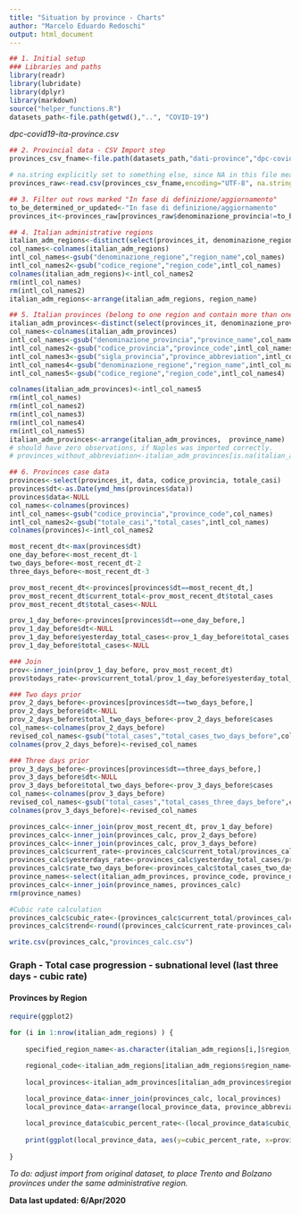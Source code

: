 ```yaml
---
title: "Situation by province - Charts"
author: "Marcelo Eduardo Redoschi"
output: html_document
---
```


```r
## 1. Initial setup 
### Libraries and paths 
library(readr)
library(lubridate)
library(dplyr)
library(markdown)
source("helper_functions.R")
datasets_path<-file.path(getwd(),"..", "COVID-19") 
```


*dpc-covid19-ita-province.csv*
```r
## 2. Provincial data - CSV Import step
provinces_csv_fname<-file.path(datasets_path,"dati-province","dpc-covid19-ita-province.csv")

# na.string explicitly set to something else, since NA in this file means the Naples province abbreviation!
provinces_raw<-read.csv(provinces_csv_fname,encoding="UTF-8", na.strings="undefined") 


```


```r
## 3. Filter out rows marked "In fase di definizione/aggiornamento"
to_be_determined_or_updated<-"In fase di definizione/aggiornamento"
provinces_it<-provinces_raw[provinces_raw$denominazione_provincia!=to_be_determined_or_updated,]
```

```r
## 4. Italian administrative regions
italian_adm_regions<-distinct(select(provinces_it, denominazione_regione, codice_regione))
col_names<-colnames(italian_adm_regions)
intl_col_names<-gsub("denominazione_regione","region_name",col_names)
intl_col_names2<-gsub("codice_regione","region_code",intl_col_names)
colnames(italian_adm_regions)<-intl_col_names2 
rm(intl_col_names)
rm(intl_col_names2)
italian_adm_regions<-arrange(italian_adm_regions, region_name)
```

```r
## 5. Italian provinces (belong to one region and contain more than one city or municipality)
italian_adm_provinces<-distinct(select(provinces_it, denominazione_provincia, codice_provincia, sigla_provincia, denominazione_regione, codice_regione, lat, long))
col_names<-colnames(italian_adm_provinces)
intl_col_names<-gsub("denominazione_provincia","province_name",col_names)
intl_col_names2<-gsub("codice_provincia","province_code",intl_col_names)
intl_col_names3<-gsub("sigla_provincia","province_abbreviation",intl_col_names2)
intl_col_names4<-gsub("denominazione_regione","region_name",intl_col_names3)
intl_col_names5<-gsub("codice_regione","region_code",intl_col_names4)

colnames(italian_adm_provinces)<-intl_col_names5 
rm(intl_col_names)
rm(intl_col_names2)
rm(intl_col_names3)
rm(intl_col_names4)
rm(intl_col_names5)
italian_adm_provinces<-arrange(italian_adm_provinces,  province_name)
# should have zero observations, if Naples was imported correctly.
# provinces_without_abbreviation<-italian_adm_provinces[is.na(italian_adm_provinces$province_abbreviation),] 
```


```r
## 6. Provinces case data
provinces<-select(provinces_it, data, codice_provincia, totale_casi)
provinces$dt<-as.Date(ymd_hms(provinces$data))
provinces$data<-NULL 
col_names<-colnames(provinces)
intl_col_names<-gsub("codice_provincia","province_code",col_names)
intl_col_names2<-gsub("totale_casi","total_cases",intl_col_names)
colnames(provinces)<-intl_col_names2
```

```r
most_recent_dt<-max(provinces$dt)
one_day_before<-most_recent_dt-1
two_days_before<-most_recent_dt-2
three_days_before<-most_recent_dt-3
```

```r
prov_most_recent_dt<-provinces[provinces$dt==most_recent_dt,]
prov_most_recent_dt$current_total<-prov_most_recent_dt$total_cases 
prov_most_recent_dt$total_cases<-NULL 
```

```r
prov_1_day_before<-provinces[provinces$dt==one_day_before,]
prov_1_day_before$dt<-NULL
prov_1_day_before$yesterday_total_cases<-prov_1_day_before$total_cases 
prov_1_day_before$total_cases<-NULL
```


```r
### Join
prov<-inner_join(prov_1_day_before, prov_most_recent_dt)
prov$todays_rate<-prov$current_total/prov_1_day_before$yesterday_total_cases
```


```r
### Two days prior
prov_2_days_before<-provinces[provinces$dt==two_days_before,]
prov_2_days_before$dt<-NULL
prov_2_days_before$total_two_days_before<-prov_2_days_before$cases
col_names<-colnames(prov_2_days_before)
revised_col_names<-gsub("total_cases","total_cases_two_days_before",col_names)
colnames(prov_2_days_before)<-revised_col_names
```

```r
### Three days prior
prov_3_days_before<-provinces[provinces$dt==three_days_before,]
prov_3_days_before$dt<-NULL
prov_3_days_before$total_two_days_before<-prov_3_days_before$cases
col_names<-colnames(prov_3_days_before)
revised_col_names<-gsub("total_cases","total_cases_three_days_before",col_names)
colnames(prov_3_days_before)<-revised_col_names
```

```r
provinces_calc<-inner_join(prov_most_recent_dt, prov_1_day_before)
provinces_calc<-inner_join(provinces_calc, prov_2_days_before)
provinces_calc<-inner_join(provinces_calc, prov_3_days_before)
provinces_calc$current_rate<-provinces_calc$current_total/provinces_calc$yesterday_total_cases
provinces_calc$yesterdays_rate<-provinces_calc$yesterday_total_cases/provinces_calc$total_cases_two_days_before
provinces_calc$rate_two_days_before<-provinces_calc$total_cases_two_days_before/provinces_calc$total_cases_three_days_before
province_names<-select(italian_adm_provinces, province_code, province_name, province_abbreviation)
provinces_calc<-inner_join(province_names, provinces_calc)
rm(province_names)
```


```r
#Cubic rate calculation 
provinces_calc$cubic_rate<-(provinces_calc$current_total/provinces_calc$total_cases_three_days_before)^(1/3)
provinces_calc$trend<-round((provinces_calc$current_rate-provinces_calc$cubic_rate)*100, digits=1)
```


```r
write.csv(provinces_calc,"provinces_calc.csv")
```

### Graph - Total case progression - subnational level (last three days - cubic rate)

#### Provinces by Region 

```r
require(ggplot2)

for (i in 1:nrow(italian_adm_regions) ) {
	
    specified_region_name<-as.character(italian_adm_regions[i,]$region_name)

    regional_code<-italian_adm_regions[italian_adm_regions$region_name==specified_region_name,]$region_code
    
    local_provinces<-italian_adm_provinces[italian_adm_provinces$region_code==regional_code,]
  
    local_province_data<-inner_join(provinces_calc, local_provinces)
    local_province_data<-arrange(local_province_data, province_abbreviation)    

    local_province_data$cubic_percent_rate<-(local_province_data$cubic_rate-1)*100
    
    print(ggplot(local_province_data, aes(y=cubic_percent_rate, x=province_abbreviation))+ geom_boxplot(color='blue')+ ggtitle(specified_region_name)+ xlab("Province abbreviation") + ylab("cubic % rate"))
        
}
```


*To do: adjust import from original dataset, to place Trento and Bolzano provinces under the same administrative region.* 

**Data last updated: 6/Apr/2020**
